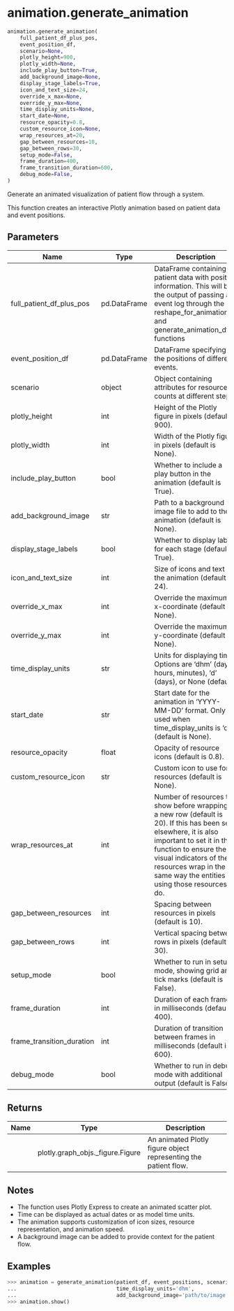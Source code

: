 # animation.generate_animation { #vidigi.animation.generate_animation }

```python
animation.generate_animation(
    full_patient_df_plus_pos,
    event_position_df,
    scenario=None,
    plotly_height=900,
    plotly_width=None,
    include_play_button=True,
    add_background_image=None,
    display_stage_labels=True,
    icon_and_text_size=24,
    override_x_max=None,
    override_y_max=None,
    time_display_units=None,
    start_date=None,
    resource_opacity=0.8,
    custom_resource_icon=None,
    wrap_resources_at=20,
    gap_between_resources=10,
    gap_between_rows=30,
    setup_mode=False,
    frame_duration=400,
    frame_transition_duration=600,
    debug_mode=False,
)
```

Generate an animated visualization of patient flow through a system.

This function creates an interactive Plotly animation based on patient data and event positions.

## Parameters {.doc-section .doc-section-parameters}

| Name                      | Type         | Description                                                                                                                                                                                                                                                            | Default    |
|---------------------------|--------------|------------------------------------------------------------------------------------------------------------------------------------------------------------------------------------------------------------------------------------------------------------------------|------------|
| full_patient_df_plus_pos  | pd.DataFrame | DataFrame containing patient data with position information. This will be the output of passing an event log through the reshape_for_animations() and generate_animation_df() functions                                                                                | _required_ |
| event_position_df         | pd.DataFrame | DataFrame specifying the positions of different events.                                                                                                                                                                                                                | _required_ |
| scenario                  | object       | Object containing attributes for resource counts at different steps.                                                                                                                                                                                                   | `None`     |
| plotly_height             | int          | Height of the Plotly figure in pixels (default is 900).                                                                                                                                                                                                                | `900`      |
| plotly_width              | int          | Width of the Plotly figure in pixels (default is None).                                                                                                                                                                                                                | `None`     |
| include_play_button       | bool         | Whether to include a play button in the animation (default is True).                                                                                                                                                                                                   | `True`     |
| add_background_image      | str          | Path to a background image file to add to the animation (default is None).                                                                                                                                                                                             | `None`     |
| display_stage_labels      | bool         | Whether to display labels for each stage (default is True).                                                                                                                                                                                                            | `True`     |
| icon_and_text_size        | int          | Size of icons and text in the animation (default is 24).                                                                                                                                                                                                               | `24`       |
| override_x_max            | int          | Override the maximum x-coordinate (default is None).                                                                                                                                                                                                                   | `None`     |
| override_y_max            | int          | Override the maximum y-coordinate (default is None).                                                                                                                                                                                                                   | `None`     |
| time_display_units        | str          | Units for displaying time. Options are 'dhm' (days, hours, minutes), 'd' (days), or None (default).                                                                                                                                                                    | `None`     |
| start_date                | str          | Start date for the animation in 'YYYY-MM-DD' format. Only used when time_display_units is 'd' (default is None).                                                                                                                                                       | `None`     |
| resource_opacity          | float        | Opacity of resource icons (default is 0.8).                                                                                                                                                                                                                            | `0.8`      |
| custom_resource_icon      | str          | Custom icon to use for resources (default is None).                                                                                                                                                                                                                    | `None`     |
| wrap_resources_at         | int          | Number of resources to show before wrapping to a new row (default is 20). If this has been set elsewhere, it is also important to set it in this function to ensure the visual indicators of the resources wrap in the same way the entities using those resources do. | `20`       |
| gap_between_resources     | int          | Spacing between resources in pixels (default is 10).                                                                                                                                                                                                                   | `10`       |
| gap_between_rows          | int          | Vertical spacing between rows in pixels (default is 30).                                                                                                                                                                                                               | `30`       |
| setup_mode                | bool         | Whether to run in setup mode, showing grid and tick marks (default is False).                                                                                                                                                                                          | `False`    |
| frame_duration            | int          | Duration of each frame in milliseconds (default is 400).                                                                                                                                                                                                               | `400`      |
| frame_transition_duration | int          | Duration of transition between frames in milliseconds (default is 600).                                                                                                                                                                                                | `600`      |
| debug_mode                | bool         | Whether to run in debug mode with additional output (default is False).                                                                                                                                                                                                | `False`    |

## Returns {.doc-section .doc-section-returns}

| Name   | Type                             | Description                                                     |
|--------|----------------------------------|-----------------------------------------------------------------|
|        | plotly.graph_objs._figure.Figure | An animated Plotly figure object representing the patient flow. |

## Notes {.doc-section .doc-section-notes}

- The function uses Plotly Express to create an animated scatter plot.
- Time can be displayed as actual dates or as model time units.
- The animation supports customization of icon sizes, resource representation, and animation speed.
- A background image can be added to provide context for the patient flow.

## Examples {.doc-section .doc-section-examples}

```python
>>> animation = generate_animation(patient_df, event_positions, scenario,
...                                time_display_units='dhm',
...                                add_background_image='path/to/image.png')
>>> animation.show()
```